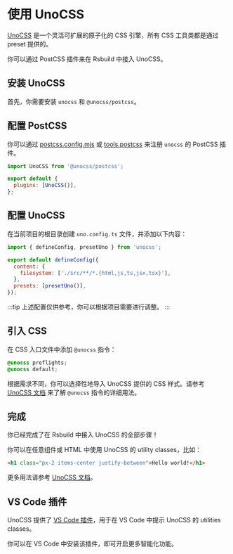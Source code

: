 # 使用 UnoCSS

[UnoCSS](https://unocss.dev/) 是一个灵活可扩展的原子化的 CSS 引擎，所有 CSS 工具类都是通过 preset 提供的。

你可以通过 PostCSS 插件来在 Rsbuild 中接入 UnoCSS。

## 安装 UnoCSS

首先，你需要安装 `unocss` 和 `@unocss/postcss`。


<PackageManagerTabs command="add unocss @unocss/postcss -D" />

## 配置 PostCSS

你可以通过 [postcss.config.mjs](https://www.npmjs.com/package/postcss-loader#config) 或 [tools.postcss](/config/tools/postcss) 来注册 `unocss` 的 PostCSS 插件。

```js title="postcss.config.mjs"
import UnoCSS from '@unocss/postcss';

export default {
  plugins: [UnoCSS()],
};
```

## 配置 UnoCSS

在当前项目的根目录创建 `uno.config.ts` 文件，并添加以下内容：

```js title="uno.config.ts"
import { defineConfig, presetUno } from 'unocss';

export default defineConfig({
  content: {
    filesystem: ['./src/**/*.{html,js,ts,jsx,tsx}'],
  },
  presets: [presetUno()],
});
```

:::tip
上述配置仅供参考，你可以根据项目需要进行调整。
:::

## 引入 CSS

在 CSS 入口文件中添加 `@unocss` 指令：

```css title="main.css"
@unocss preflights;
@unocss default;
```

根据需求不同，你可以选择性地导入 UnoCSS 提供的 CSS 样式。请参考 [UnoCSS 文档](https://unocss.dev/integrations/postcss#usage) 来了解 `@unocss` 指令的详细用法。

## 完成

你已经完成了在 Rsbuild 中接入 UnoCSS 的全部步骤！

你可以在任意组件或 HTML 中使用 UnoCSS 的 utility classes，比如：

```html
<h1 class="px-2 items-center justify-between">Hello world!</h1>
```

更多用法请参考 [UnoCSS 文档](https://unocss.dev/)。

## VS Code 插件

UnoCSS 提供了 [VS Code 插件](https://unocss.dev/integrations/vscode)，用于在 VS Code 中提示 UnoCSS 的 utilities classes。

你可以在 VS Code 中安装该插件，即可开启更多智能化功能。
